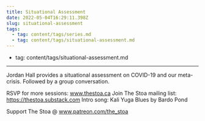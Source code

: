 ```yaml
---
title: Situational Assessment
date: 2022-05-04T16:29:11.398Z
slug: situational-assessment
tags:
  - tag: content/tags/series.md
  - tag: content/tags/situational-assessment.md
---
```



 - tag: content/tags/situational-assessment.md
---

Jordan Hall provides a situational assessment on COVID-19 and our meta-crisis. Followed by a group conversation.

RSVP for more sessions: www.thestoa.ca
Join The Stoa mailing list: https://thestoa.substack.com
Intro song: Kali Yuga Blues by Bardo Pond

Support The Stoa @ www.patreon.com/the_stoa
